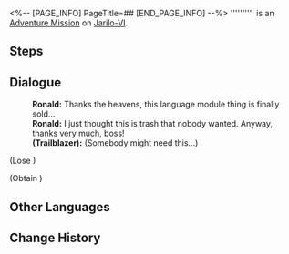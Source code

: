 <%-- [PAGE_INFO]
PageTitle=##
[END_PAGE_INFO] --%>
{{Stub|Dialogue.}}
{{Mission Infobox
|id            = 4040116
|title         = 
|image         = <!--Mission .png-->
|type          = Adventure
|event_name    = 
|chapter       = 
|requirements  = [[Trailblaze Mission]] ''[[Lingering Shadows]]'' completed
|summary       = <!--official mission summary from Fate's Atlas-->
|characters    = Ronald; Trailblazer
|startLocation = [[Jarilo-VI]] - [[Boulder Town]]
|world         = Jarilo-VI
|area          = Boulder Town
|prev          = 
|next          = 
|rewards       = 
}}
'''''''''' is an [[Adventure Mission]] on [[Jarilo-VI]].

==Steps==


<!--
==Gameplay Notes==

--><!--
==Trial Character==

-->
==Dialogue==
{{Stub Dialogue}}
:'''Ronald:''' Thanks the heavens, this language module thing is finally sold...
:'''Ronald:''' I just thought this is trash that nobody wanted. Anyway, thanks very much, boss!
:'''(Trailblazer):''' (Somebody might need this...)

;(Lose {{Item|Language Module|20|x=1}})

;(Obtain {{Item|Praise of High Morals|20|x=1}})
{{Dialogue End}}

==Other Languages==
{{Other Languages
|en   = 
|zhs  = 
|zht  = 
|ja   = 
|ko   = 
|es   = 
|fr   = 
|ru   = 
|th   = 
|vi   = 
|de   = 
|id   = 
|pt   = 
}}

==Change History==
{{Change History|1.0}}
